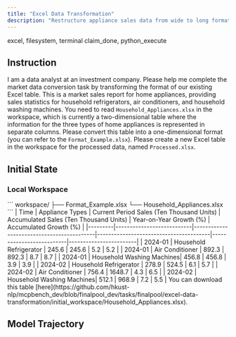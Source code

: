 ```yaml
---
title: "Excel Data Transformation"
description: "Restructure appliance sales data from wide to long format and save as Processed.xlsx."
---
```


<Columns cols={2}>
  <Card title="MCP Server" icon="cloud">
    excel, filesystem, terminal
  </Card>
  <Card title="Local Tool" icon="terminal">
    claim_done, python_execute
  </Card>
</Columns>

## Instruction

I am a data analyst at an investment company. Please help me complete the market data conversion task by transforming the format of our existing Excel table. This is a market sales report for home appliances, providing sales statistics for household refrigerators, air conditioners, and household washing machines. You need to read `Household_Appliances.xlsx` in the workspace, which is currently a two-dimensional table where the information for the three types of home appliances is represented in separate columns. Please convert this table into a one-dimensional format (you can refer to the `Format_Example.xlsx`). Please create a new Excel table in the workspace for the processed data, named `Processed.xlsx`.

## Initial State

### Local Workspace

<AccordionGroup>
<Accordion title="File Directory">
```
workspace/
├── Format_Example.xlsx
└── Household_Appliances.xlsx
```
</Accordion>

<Accordion title="Format_Example.xlsx">
| Time    | Appliance Types           | Current Period Sales (Ten Thousand Units) | Accumulated Sales (Ten Thousand Units) | Year-on-Year Growth (%) | Accumulated Growth (%) |
|---------|---------------------------|-------------------------------------------|----------------------------------------|--------------------------|------------------------|
| 2024-01 | Household Refrigerator    | 245.6                                     | 245.6                                  | 5.2                      | 5.2                    |
| 2024-01 | Air Conditioner           | 892.3                                     | 892.3                                  | 8.7                      | 8.7                    |
| 2024-01 | Household Washing Machines| 456.8                                     | 456.8                                  | 3.9                      | 3.9                    |
| 2024-02 | Household Refrigerator    | 278.9                                     | 524.5                                  | 6.1                      | 5.7                    |
| 2024-02 | Air Conditioner           | 756.4                                     | 1648.7                                 | 4.3                      | 6.5                    |
| 2024-02 | Household Washing Machines| 512.1                                     | 968.9                                  | 7.2                      | 5.5                    |
</Accordion>

<Accordion title="Household_Appliances.xlsx">
You can download this table [here](https://github.com/hkust-nlp/mcpbench_dev/blob/finalpool_dev/tasks/finalpool/excel-data-transformation/initial_workspace/Household_Appliances.xlsx).
</Accordion>
</AccordionGroup>


## Model Trajectory
